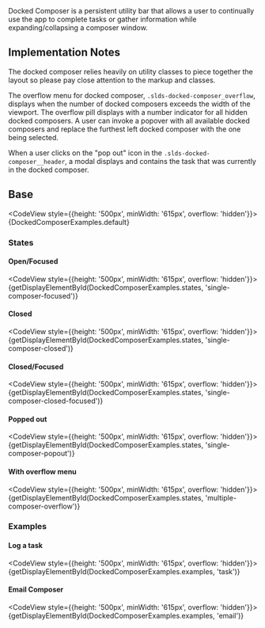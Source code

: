 
<div className="doc lead">
  Docked Composer is a persistent utility bar that allows a user to continually use the app to complete tasks or gather information while expanding/collapsing a composer window.
</div>

## Implementation Notes

The docked composer relies heavily on utility classes to piece together the layout so please pay close attention to the markup and classes.

The overflow menu for docked composer, `.slds-docked-composer_overflow`, displays when the number of docked composers exceeds the width of the viewport. The overflow pill displays with a number indicator for all hidden docked composers. A user can invoke a popover with all available docked composers and replace the furthest left docked composer with the one being selected.

When a user clicks on the "pop out" icon in the `.slds-docked-composer__header`, a modal displays and contains the task that was currently in the docked composer.

## Base

<CodeView style={{height: '500px', minWidth: '615px', overflow: 'hidden'}}>
  {DockedComposerExamples.default}
</CodeView>

### States

#### Open/Focused

<CodeView style={{height: '500px', minWidth: '615px', overflow: 'hidden'}}>
  {getDisplayElementById(DockedComposerExamples.states, 'single-composer-focused')}
</CodeView>

#### Closed

<CodeView style={{height: '500px', minWidth: '615px', overflow: 'hidden'}}>
  {getDisplayElementById(DockedComposerExamples.states, 'single-composer-closed')}
</CodeView>

#### Closed/Focused

<CodeView style={{height: '500px', minWidth: '615px', overflow: 'hidden'}}>
  {getDisplayElementById(DockedComposerExamples.states, 'single-composer-closed-focused')}
</CodeView>

#### Popped out

<CodeView style={{height: '500px', minWidth: '615px', overflow: 'hidden'}}>
  {getDisplayElementById(DockedComposerExamples.states, 'single-composer-popout')}
</CodeView>

#### With overflow menu

<CodeView style={{height: '500px', minWidth: '615px', overflow: 'hidden'}}>
  {getDisplayElementById(DockedComposerExamples.states, 'multiple-composer-overflow')}
</CodeView>

### Examples

#### Log a task

<CodeView style={{height: '500px', minWidth: '615px', overflow: 'hidden'}}>
  {getDisplayElementById(DockedComposerExamples.examples, 'task')}
</CodeView>

#### Email Composer

<CodeView style={{height: '500px', minWidth: '615px', overflow: 'hidden'}}>
  {getDisplayElementById(DockedComposerExamples.examples, 'email')}
</CodeView>
